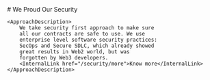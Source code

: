 <Approach>
    # We Proud Our Security

    <ApproachDescription>
        We take security first approach to make sure
        all our contracts are safe to use. We use
        enterprise level software security practices:
        SecOps and Secure SDLC, which already showed
        great results in Web2 world, but was
        forgotten by Web3 developers.
        <InternalLink href="/security/more">Know more</InternalLink>
    </ApproachDescription>
</Approach>
